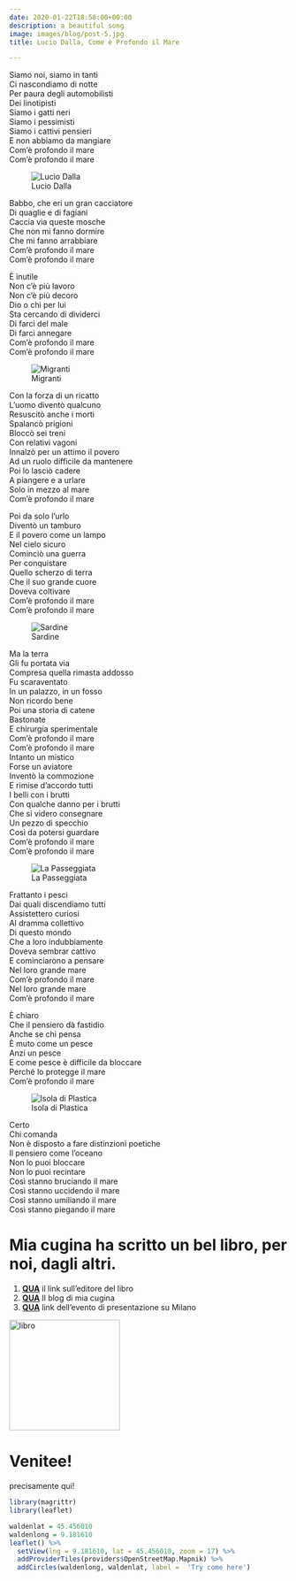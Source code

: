 ```yaml
---
date: 2020-01-22T18:58:00+00:00
description: a beautiful song
image: images/blog/post-5.jpg
title: Lucio Dalla, Come è Profondo il Mare

---
```

Siamo noi, siamo in tanti  
Ci nascondiamo di notte  
Per paura degli automobilisti  
Dei linotipisti  
Siamo i gatti neri  
Siamo i pessimisti  
Siamo i cattivi pensieri  
E non abbiamo da mangiare  
Com'è profondo il mare  
Com'è profondo il mare

![Lucio Dalla](https://monomusicmagdotcom.files.wordpress.com/2016/03/lucio-dalla.jpg)

Babbo, che eri un gran cacciatore  
Di quaglie e di fagiani  
Caccia via queste mosche  
Che non mi fanno dormire  
Che mi fanno arrabbiare  
Com'è profondo il mare  
Com'è profondo il mare

È inutile  
Non c'è più lavoro  
Non c'è più decoro  
Dio o chi per lui  
Sta cercando di dividerci  
Di farci del male  
Di farci annegare  
Com'è profondo il mare  
Com'è profondo il mare

![Migranti](http://www.ilgiornale.it/sites/default/files/foto/2016/04/30/1462009295-migranti.jpg)

Con la forza di un ricatto  
L'uomo diventò qualcuno  
Resuscitò anche i morti  
Spalancò prigioni  
Bloccò sei treni  
Con relativi vagoni  
Innalzò per un attimo il povero  
Ad un ruolo difficile da mantenere  
Poi lo lasciò cadere  
A piangere e a urlare  
Solo in mezzo al mare  
Com'è profondo il mare

Poi da solo l'urlo  
Diventò un tamburo  
E il povero come un lampo  
Nel cielo sicuro  
Cominciò una guerra  
Per conquistare  
Quello scherzo di terra  
Che il suo grande cuore  
Doveva coltivare  
Com'è profondo il mare  
Com'è profondo il mare

![Sardine](https://www.viverecivitanova.it/upload/2020_01/543861_Cfakepathsardine_ralf.jpg)

Ma la terra  
Gli fu portata via  
Compresa quella rimasta addosso  
Fu scaraventato  
In un palazzo, in un fosso  
Non ricordo bene  
Poi una storia di catene  
Bastonate  
E chirurgia sperimentale  
Com'è profondo il mare  
Com'è profondo il mare  
Intanto un mistico  
Forse un aviatore  
Inventò la commozione  
E rimise d'accordo tutti  
I belli con i brutti  
Con qualche danno per i brutti  
Che si videro consegnare  
Un pezzo di specchio  
Così da potersi guardare  
Com'è profondo il mare  
Com'è profondo il mare

![La Passeggiata](https://media-cdn.tripadvisor.com/media/photo-s/04/47/23/4e/ristorante-pizzeria-mane.jpg)

Frattanto i pesci  
Dai quali discendiamo tutti  
Assistettero curiosi  
Al dramma collettivo  
Di questo mondo  
Che a loro indubbiamente  
Doveva sembrar cattivo  
E cominciarono a pensare  
Nel loro grande mare  
Com'è profondo il mare  
Nel loro grande mare  
Com'è profondo il mare

È chiaro  
Che il pensiero dà fastidio  
Anche se chi pensa  
È muto come un pesce  
Anzi un pesce  
E come pesce è difficile da bloccare  
Perché lo protegge il mare  
Com'è profondo il mare

![Isola di Plastica](https://www.impagine.it/wp-content/uploads/2018/06/COPERTINA-7.jpg)

Certo  
Chi comanda  
Non è disposto a fare distinzioni poetiche  
Il pensiero come l'oceano  
Non lo puoi bloccare  
Non lo puoi recintare  
Così stanno bruciando il mare  
Così stanno uccidendo il mare  
Così stanno umiliando il mare  
Così stanno piegando il mare



# Mia cugina ha scritto un bel libro, per noi, dagli altri. 
 1. [**QUA**](https://edizioniclichy.it/libro/cartoline-da-lesbo) il link sull'editore del libro
 1. [**QUA**](https://allegrasalvini.art.blog/) Il blog di mia cugina
 1. [**QUA**](https://www.facebook.com/events/1371401406377562/) link dell'evento di presentazione su Milano


<img src="https://edizioniclichy.it/files/2019/10/SALVINILESBOCopertinaSingola.png" alt="libro" width="200"/>


# Venitee! 
precisamente qui!

```r
library(magrittr)
library(leaflet)

waldenlat = 45.456010
waldenlong = 9.181610
leaflet() %>%
  setView(lng = 9.181610, lat = 45.456010, zoom = 17) %>% 
  addProviderTiles(providers$OpenStreetMap.Mapnik) %>%
  addCircles(waldenlong, waldenlat, label =  'Try come here')
```

